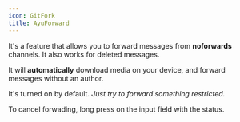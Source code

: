 ```yaml
---
icon: GitFork
title: AyuForward
---
```


It's a feature that allows you to forward messages from **noforwards** channels. It also works for deleted messages.

It will **automatically** download media on your device, and forward messages without an author.

It's turned on by default. *Just try to forward something restricted.*

To cancel forwading, long press on the input field with the status.